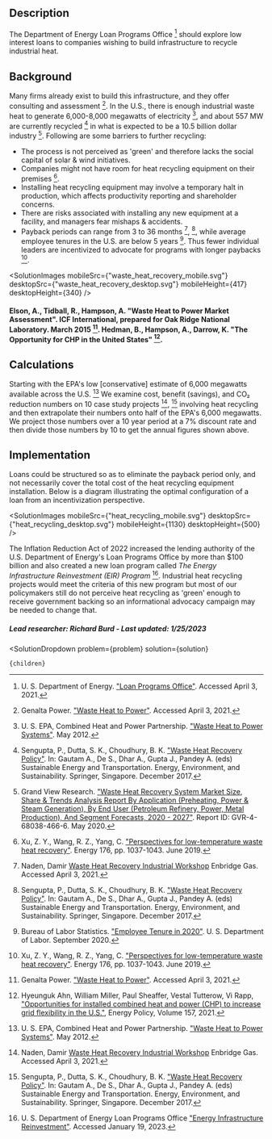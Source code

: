 


## Description
The Department of Energy Loan Programs Office [^"17"] should explore low interest loans to companies wishing to build infrastructure to recycle industrial heat.


## Background
Many firms already exist to build this infrastructure, and they offer consulting and assessment [^"5"]. In the U.S., there is enough industrial waste heat to generate 6,000-8,000 megawatts of electricity [^"18"], and about 557 MW are currently recycled [^"15"] in what is expected to be a 10.5 billion dollar industry [^"6"]. Following are some barriers to further recycling:
- The process is not perceived as 'green' and therefore lacks the social capital of solar & wind initiatives.
- Companies might not have room for heat recycling equipment on their premises [^"23"].
- Installing heat recycling equipment may involve a temporary halt in production, which affects productivity reporting and shareholder concerns.
- There are risks associated with installing any new equipment at a facility, and managers fear mishaps & accidents.
- Payback periods can range from 3 to 36 months [^"13"], [^"15"], while average employee tenures in the U.S. are below 5 years [^"2"]. Thus fewer individual leaders are incentivized to advocate for programs with longer paybacks [^"23"].

<SolutionImages 
  mobileSrc={"waste_heat_recovery_mobile.svg"}
  desktopSrc={"waste_heat_recovery_desktop.svg"}
  mobileHeight={417}
  desktopHeight={340}
/>
#### Elson, A., Tidball, R., Hampson, A. "Waste Heat to Power Market Assessment". ICF International, prepared for Oak Ridge National Laboratory. March 2015 [^"5"]. Hedman, B., Hampson, A., Darrow, K. "The Opportunity for CHP in the United States" [^"24"].

## Calculations
Starting with the EPA's low [conservative] estimate of 6,000 megawatts available across the U.S. [^"18"] We examine cost, benefit (savings), and CO₂ reduction numbers on 10 case study projects [^"13"], [^"15"] involving heat recycling and then extrapolate their numbers onto half of the EPA's 6,000 megawatts. We project those numbers over a 10 year period at a 7% discount rate and then divide those numbers by 10 to get the annual figures shown above.

## Implementation
Loans could be structured so as to eliminate the payback period only, and not necessarily cover the total cost of the heat recycling equipment installation. Below is a diagram illustrating the optimal configuration of a loan from an incentivization perspective.

<SolutionImages 
  mobileSrc={"heat_recycling_mobile.svg"}
  desktopSrc={"heat_recycling_desktop.svg"}
  mobileHeight={1130}
  desktopHeight={500}
/>

The Inflation Reduction Act of 2022 increased the lending authority of the U.S. Department of Energy's Loan Programs Office by more than $100 billion and also created a new loan program called *The Energy Infrastructure Reinvestment (EIR) Program* [^"25"]. Industrial heat recycling projects would meet the criteria of this new program but most of our policymakers still do not perceive heat recycling as 'green' enough to receive government backing so an informational advocacy campaign may be needed to change that.

##### Lead researcher: Richard Burd - Last updated: 1/25/2023

[^"2"]: Bureau of Labor Statistics. ["Employee Tenure in 2020"](https://www.bls.gov/news.release/pdf/tenure.pdf). U. S. Department of Labor. September 2020.

[^"5"]: Genalta Power. ["Waste Heat to Power"](https://www.genaltapower.com/waste-heat-to-power). Accessed April 3, 2021.

[^"6"]: Grand View Research. ["Waste Heat Recovery System Market Size, Share & Trends Analysis Report By Application (Preheating, Power & Steam Generation), By End User (Petroleum Refinery, Power, Metal Production), And Segment Forecasts, 2020 - 2027"](https://www.grandviewresearch.com/industry-analysis/waste-heat-recovery-system-market). Report ID: GVR-4-68038-466-6. May 2020.

[^"13"]: Naden, Damir [Waste Heat Recovery Industrial Workshop](https://youtu.be/iaV3YJ5E4xY) Enbridge Gas. Accessed April 3, 2021.

[^"15"]: Sengupta, P., Dutta, S. K., Choudhury, B. K. ["Waste Heat Recovery Policy"](https://link.springer.com/chapter/10.1007/978-981-10-7509-4_11). In: Gautam A., De S., Dhar A., Gupta J., Pandey A. (eds) Sustainable Energy and Transportation. Energy, Environment, and Sustainability. Springer, Singapore. December 2017.

[^"17"]: U. S. Department of Energy. ["Loan Programs Office"](https://www.energy.gov/lpo/loan-programs-office). Accessed April 3, 2021.

[^"18"]: U. S. EPA, Combined Heat and Power Partnership. ["Waste Heat to Power Systems"](https://www.epa.gov/sites/production/files/2015-07/documents/waste_heat_to_power_systems.pdf). May 2012.

[^"23"]: Xu, Z. Y., Wang, R. Z., Yang, C. ["Perspectives for low-temperature waste heat recovery"](https://www.sciencedirect.com/science/article/pii/S0360544219306140?via%3Dihub). Energy 176, pp. 1037-1043. June 2019.

[^"24"]: Hyeunguk Ahn, William Miller, Paul Sheaffer, Vestal Tutterow, Vi Rapp, ["Opportunities for installed combined heat and power (CHP) to increase grid flexibility in the U.S."](https://www.sciencedirect.com/science/article/pii/S0301421521003554), Energy Policy, Volume 157, 2021.

[^"25"]: U. S. Department of Energy Loan Programs Office ["Energy Infrastructure Reinvestment"](https://www.energy.gov/lpo/energy-infrastructure-reinvestment). Accessed January 19, 2023.

  <SolutionDropdown 
    problem={problem} 
    solution={solution}
  >
    {children}
  </SolutionDropdown>